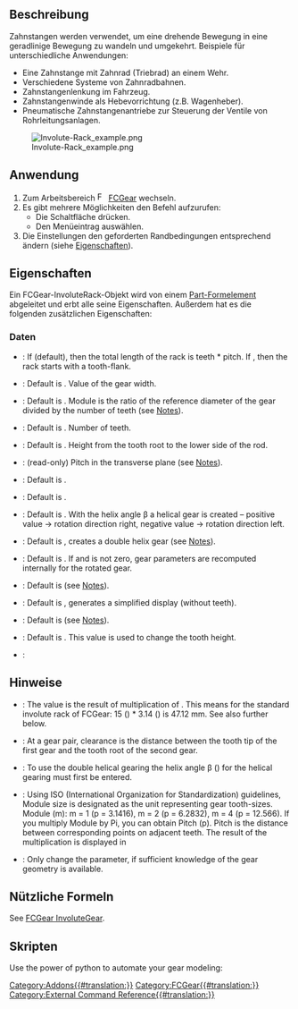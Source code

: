<languages/>

{{Docnav/de
|[[FCGear_InternalInvoluteGear/de|InnenverzahntesEvolventenzahnrad]]
|[[FCGear_CycloidGear/de|Zykloidenzahnrad]]
|[[FCGear_Workbench/de|FCGear]]
|IconL=FCGear_InternalInvoluteGear.svg
|IconR=FCGear_CycloidGear.svg
|IconC=FCGear_workbench_icon.svg
}}

{{GuiCommand/de
|Name=FCGear InvoluteRack
|Name/de=FCGear InvoluteRack
|MenuLocation=Gear → Involute Rack
|Workbenches=[[FCGear_Workbench/de|FCGear]]
|Shortcut=Kein
|Version=v0.16
|SeeAlso=[[FCGear_InvoluteGear/de|FCGear Evolventenzahnrad]]
}}

<span id="Description"></span>
==Beschreibung==

Zahnstangen werden verwendet, um eine drehende Bewegung in eine geradlinige Bewegung zu wandeln und umgekehrt. Beispiele für unterschiedliche Anwendungen:
* Eine Zahnstange mit Zahnrad (Triebrad) an einem Wehr.
* Verschiedene Systeme von Zahnradbahnen.
* Zahnstangenlenkung im Fahrzeug.
* Zahnstangenwinde als Hebevorrichtung (z.B. Wagenheber).
* Pneumatische Zahnstangenantriebe zur Steuerung der Ventile von Rohrleitungsanlagen.

[[Image:Involute-Rack_example.png]]
:{{Caption|Von links nach rechts: Zahnstangen mit Geradverzahnung, Schrägverzahnung, Pfeilverzahnung
}}

<span id="Usage"></span>
==Anwendung==

# Zum Arbeitsbereich [[Image:FCGear_workbench_icon.svg|16px]] [[FCGear_Workbench/de|FCGear]] wechseln.
# Es gibt mehrere Möglichkeiten den Befehl aufzurufen:
#* Die Schaltfläche {{Button|[[File:FCGear_InvoluteRack.svg|16px]] [[FCGear_InvoluteRack/de|Involute Rack]]}} drücken.
#* Den Menüeintrag {{MenuCommand|Gear → [[File:FCGear_InvoluteRack.svg|16px]] Involute Rack}} auswählen.
# Die Einstellungen den geforderten Randbedingungen entsprechend ändern (siehe [[#Eigenschaften|Eigenschaften]]).

<span id="Properties"></span>
==Eigenschaften==

Ein FCGear-InvoluteRack-Objekt wird von einem [[Part_Feature/de|Part-Formelement]] abgeleitet und erbt alle seine Eigenschaften. Außerdem hat es die folgenden zusätzlichen Eigenschaften:

<span id="Data"></span>
===Daten===

{{Properties_Title|base}}

* {{PropertyData|add_endings|Bool}}: If {{True}} (default), then the total length of the rack is teeth * pitch. If {{False}}, then the rack starts with a tooth-flank.
* {{PropertyData|height|Length}}: Default is {{Value|5 mm}}. Value of the gear width.
* {{PropertyData|module|Length}}: Default is {{Value|1 mm}}. Module is the ratio of the reference diameter of the gear divided by the number of teeth (see [[#Notes|Notes]]).
* {{PropertyData|teeth|Integer}}: Default is {{Value|15}}. Number of teeth.
* {{PropertyData|thickness|Length}}: Default is {{Value|5}}. Height from the tooth root to the lower side of the rod.

{{Properties_Title|computed}}

* {{PropertyData|transverse_pitch|Length}}: (read-only) Pitch in the transverse plane (see [[#Notes|Notes]]).

{{Properties_Title|fillets}}

* {{PropertyData|head_fillet|Float}}: Default is {{Value|0 mm}}.
* {{PropertyData|root_fillet|Float}}: Default is {{Value|0 mm}}.

{{Properties_Title|helical}}

* {{PropertyData|beta|Angle}}: Default is {{Value|0 °}}. With the helix angle β a helical gear is created – positive value → rotation direction right, negative value → rotation direction left.
* {{PropertyData|double_helix|Bool}}: Default is {{False}}, {{True}} creates a double helix gear (see [[#Notes|Notes]]).
* {{PropertyData|properties_from_tool|Bool}}: Default is {{False}}. If {{True}} and {{PropertyData|beta}} is not zero, gear parameters are recomputed internally for the rotated gear.

{{Properties_Title|involute}}

* {{PropertyData|pressure_angle|Angle}}: Default is {{Value|20 °}} (see [[#Notes|Notes]]).

{{Properties_Title|precision}}

* {{PropertyData|simplified|Bool}}: Default is {{False}}, {{True}} generates a simplified display (without teeth).

{{Properties_Title|tolerance}}

* {{PropertyData|clearance|Float}}: Default is {{Value|0.25}} (see [[#Notes|Notes]]).
* {{PropertyData|head|Float}}: Default is {{Value|0}}. This value is used to change the tooth height.

{{Properties_Title|version}}

* {{PropertyData/de|version|String}}:

<span id="Notes"></span>
==Hinweise==

*  {{Emphasis|transverse_pitch}}: The value is the result of multiplication of {{Emphasis|module * pi}}. This means for the standard involute rack of FCGear: 15 ({{Emphasis|teeth}}) * 3.14 ({{Emphasis|transverse_pitch}}) is 47.12 mm. See also {{Emphasis|module}} further below.
*  {{Emphasis|clearance}}: At a gear pair, clearance is the distance between the tooth tip of the first gear and the tooth root of the second gear.
* {{Emphasis|double_helix}}: To use the double helical gearing the helix angle β ({{Emphasis|beta}}) for the helical gearing must first be entered.
* {{Emphasis|module}}: Using ISO (International Organization for Standardization) guidelines, Module size is designated as the unit representing gear tooth-sizes. Module (m): m = 1 (p = 3.1416), m = 2 (p = 6.2832), m = 4 (p = 12.566). If you multiply Module by Pi, you can obtain Pitch (p). Pitch is the distance between corresponding points on adjacent teeth. The result of the multiplication is displayed in {{Emphasis|transverse_pitch}}
* {{Emphasis|pressure_parameter}}: Only change the parameter, if sufficient knowledge of the gear geometry is available.

<span id="Useful_formulas"></span>
==Nützliche Formeln==

See [[FCGear_InvoluteGear#Useful_formulas|FCGear InvoluteGear]].

<span id="Scripting"></span>
==Skripten==

Use the power of python to automate your gear modeling:
{{Code|code=
import FreeCAD as App
import freecad.gears.commands
gear = freecad.gears.commands.CreateInvoluteRack.create()
gear.teeth = 20
gear.beta = 20
gear.height = 10
gear.double_helix = True
App.ActiveDocument.recompute()
Gui.SendMsgToActiveView("ViewFit")
}}


{{Docnav/de
|[[FCGear_InternalInvoluteGear/de|InnenverzahntesEvolventenzahnrad]]
|[[FCGear_CycloidGear/de|Zykloidenzahnrad]]
|[[FCGear_Workbench/de|FCGear]]
|IconL=FCGear_InternalInvoluteGear.svg
|IconR=FCGear_CycloidGear.svg
|IconC=FCGear_workbench_icon.svg
}}

[[Category:Addons{{#translation:}}]]
[[Category:FCGear{{#translation:}}]]
[[Category:External Command Reference{{#translation:}}]]